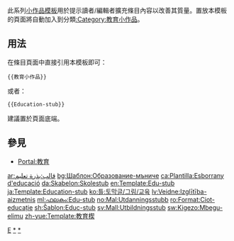 <noinclude>{{template doc page viewed directly}}</noinclude>
<!-- 在本行下編輯模板說明 -->
此系列[[:Category:小作品模板|小作品模板]]用於提示讀者/編輯者擴充條目內容以改善其質量。置放本模板的頁面將自動加入到分類[[:Category:教育小作品]]。
== 用法 ==
在條目頁面中直接引用本模板即可：
<pre>{{教育小作品}}
</pre>
或者：
<pre>{{Education-stub}}
</pre>
建議置於頁面底端。
== 參見 ==
* [[Portal:教育]]
<includeonly>
<!-- 本行下加入模板的分類 -->
[[Category:文化模板|E]]
[[Category:教育小作品模板|*]]
[[Category:教育小作品|*]]
<!-- 本行下加入模板的跨語言鏈接 -->
[[ar:قالب:بذرة تعليم]]
[[bg:Шаблон:Образование-мъниче]]
[[ca:Plantilla:Esborrany d'educació]]
[[da:Skabelon:Skolestub]]
[[en:Template:Edu-stub]]
[[ja:Template:Education-stub]]
[[ko:틀:토막글/그림/교육]]
[[lv:Veidne:Izglītība-aizmetnis]]
[[ml:ഫലകം:Edu-stub]]
[[no:Mal:Utdanningsstubb]]
[[ro:Format:Ciot-educație]]
[[sh:Šablon:Educ-stub]]
[[sv:Mall:Utbildningsstub]]
[[sw:Kigezo:Mbegu-elimu]]
[[zh-yue:Template:教育楔]]
</includeonly>